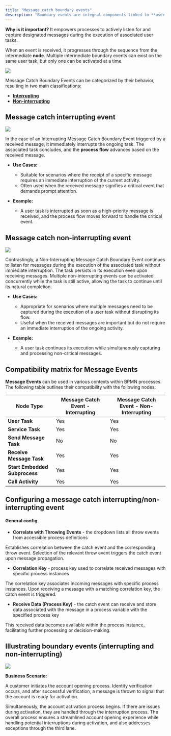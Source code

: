 ```yaml
---
title: "Message catch boundary events"
description: "Boundary events are integral components linked to **user tasks** within a process flow. Specifically, Message Catch Boundary Events are triggered by incoming messages and can be configured as either interrupting or non-interrupting based on your requirements."
---
```


**Why is it important?** It empowers processes to actively listen for and capture designated messages during the execution of associated user tasks. 

When an event is received, it progresses through the sequence from the intermediate **node**. Multiple intermediate boundary events can exist on the same user task, but only one can be activated at a time.

![](https://s3.eu-west-1.amazonaws.com/docx.flowx.ai/release34/message_catch_boundary_multiple.png)

Message Catch Boundary Events can be categorized by their behavior, resulting in two main classifications:

* [**Interrupting**](#message-catch-interrupting-event)  
* [**Non-interrupting**](#message-catch-non-interrupting-event)

## Message catch interrupting event

<Frame>

![](https://s3.eu-west-1.amazonaws.com/docx.flowx.ai/building-blocks/node/message_catch_interrupting_event.png#center)

</Frame>

In the case of an Interrupting Message Catch Boundary Event triggered by a received message, it immediately interrupts the ongoing task. The associated task concludes, and the **process flow** advances based on the received message. 

- **Use Cases:**
  - Suitable for scenarios where the receipt of a specific message requires an immediate interruption of the current activity.
  - Often used when the received message signifies a critical event that demands prompt attention.


- **Example:**
  - A user task is interrupted as soon as a high-priority message is received, and the process flow moves forward to handle the critical event.


## Message catch non-interrupting event

<div className = "image-scaled">

![](https://s3.eu-west-1.amazonaws.com/docx.flowx.ai/building-blocks/node/%20message_catch_non_interrupting.png#center)

</div>

Contrastingly, a Non-Interrupting Message Catch Boundary Event continues to listen for messages during the execution of the associated task without immediate interruption. The task persists in its execution even upon receiving messages. Multiple non-interrupting events can be activated concurrently while the task is still active, allowing the task to continue until its natural completion.

- **Use Cases:**
  - Appropriate for scenarios where multiple messages need to be captured during the execution of a user task without disrupting its flow.
  - Useful when the received messages are important but do not require an immediate interruption of the ongoing activity.

- **Example:**
  - A user task continues its execution while simultaneously capturing and processing non-critical messages.


## Compatibility matrix for Message Events

**Message Events** can be used in various contexts within BPMN processes. The following table outlines their compatibility with the following nodes:

| **Node Type**                 | **Message Catch Event - Interrupting** | **Message Catch Event - Non-Interrupting** |
| ----------------------------- | -------------------------------------- | ------------------------------------------ |
| **User Task**                 | Yes                                    | Yes                                        |
| **Service Task**              | Yes                                    | Yes                                        |
| **Send Message Task**         | No                                     | No                                         |
| **Receive Message Task**      | Yes                                    | Yes                                        |
| **Start Embedded Subprocess** | Yes                                    | Yes                                        |
| **Call Activity**             | Yes                                    | Yes                                        |


## Configuring a message catch interrupting/non-interrupting event

#### General config

* **Correlate with Throwing Events** - the dropdown lists all throw events from accessible process definitions

<Info>
Establishes correlation between the catch event and the corresponding throw event. Selection of the relevant throw event triggers the catch event upon message propagation.
</Info>

* **Correlation Key** - process key used to correlate received messages with specific process instances

<Info>
The correlation key associates incoming messages with specific process instances. Upon receiving a message with a matching correlation key, the catch event is triggered.
</Info>

* **Receive Data (Process Key)** - the catch event can receive and store data associated with the message in a process variable with the specified process key


<Info>
This received data becomes available within the process instance, facilitating further processing or decision-making.
</Info>



## Illustrating boundary events (interrupting and non-interrupting)

![](https://s3.eu-west-1.amazonaws.com/docx.flowx.ai/release34/boundary_multiple.png)

**Business Scenario:**

A customer initiates the account opening process. Identity verification occurs, and after successful verification, a message is thrown to signal that the account is ready for activation. 

Simultaneously, the account activation process begins. If there are issues during activation, they are handled through the interruption process. The overall process ensures a streamlined account opening experience while handling potential interruptions during activation, and also addresses exceptions through the third lane.